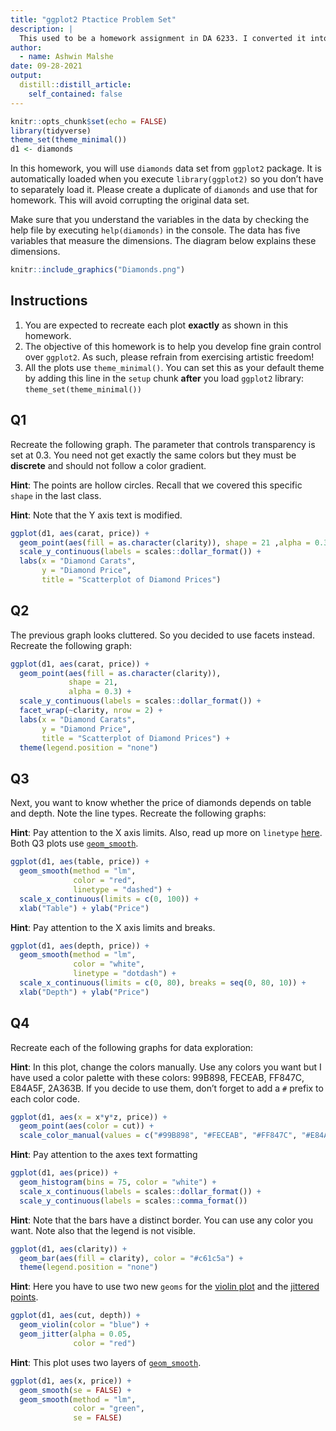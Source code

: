 ```yaml
---
title: "ggplot2 Ptactice Problem Set"
description: |
  This used to be a homework assignment in DA 6233. I converted it into a problem set.
author:
  - name: Ashwin Malshe
date: 09-28-2021
output:
  distill::distill_article:
    self_contained: false
---
```



```r
knitr::opts_chunk$set(echo = FALSE)
library(tidyverse)
theme_set(theme_minimal())
d1 <- diamonds
```


In this homework, you will use `diamonds` data set from `ggplot2` package. It is automatically loaded when you execute `library(ggplot2)` so you don't have to separately load it. Please create a duplicate of `diamonds` and use that for homework. This will avoid corrupting the original data set.

Make sure that you understand the variables in the data by checking the help file by executing `help(diamonds)` in the console. The data has five variables that measure the dimensions. The diagram below explains these dimensions.


```r
knitr::include_graphics("Diamonds.png")
```

## Instructions

1. You are expected to recreate each plot **exactly** as shown in this homework.
2. The objective of this homework is to help you develop fine grain control over `ggplot2`. As such, please refrain from exercising artistic freedom!
3. All the plots use `theme_minimal()`. You can set this as your default theme by adding this line in the `setup` chunk **after** you load `ggplot2` library:
`theme_set(theme_minimal())`


## Q1

Recreate the following graph. The parameter that controls transparency is set at 0.3. You need not get exactly the same colors but they must be **discrete** and should not follow a color gradient.

<aside>

**Hint**: The points are hollow circles. Recall that we covered this specific `shape` in the last class.

</aside>

<aside>

**Hint**: Note that the Y axis text is modified.

</aside>

```r
ggplot(d1, aes(carat, price)) +
  geom_point(aes(fill = as.character(clarity)), shape = 21 ,alpha = 0.3) +
  scale_y_continuous(labels = scales::dollar_format()) +
  labs(x = "Diamond Carats", 
       y = "Diamond Price",
       title = "Scatterplot of Diamond Prices")
```


## Q2

The previous graph looks cluttered. So you decided to use facets instead. Recreate the following graph:


```r
ggplot(d1, aes(carat, price)) +
  geom_point(aes(fill = as.character(clarity)),
             shape = 21,
             alpha = 0.3) +
  scale_y_continuous(labels = scales::dollar_format()) +
  facet_wrap(~clarity, nrow = 2) +
  labs(x = "Diamond Carats", 
       y = "Diamond Price",
       title = "Scatterplot of Diamond Prices") +
  theme(legend.position = "none")

```

## Q3

Next, you want to know whether the price of diamonds depends on table and depth. Note the line types. Recreate the following graphs:

<aside>

**Hint**: Pay attention to the X axis limits. Also, read up more on `linetype` [here](https://cran.r-project.org/web/packages/ggplot2/vignettes/ggplot2-specs.html). Both Q3 plots use [`geom_smooth`](https://ggplot2.tidyverse.org/reference/geom_smooth.html). 

</aside>


```r
ggplot(d1, aes(table, price)) +
  geom_smooth(method = "lm", 
              color = "red", 
              linetype = "dashed") +
  scale_x_continuous(limits = c(0, 100)) +
  xlab("Table") + ylab("Price") 


```


<aside>

**Hint**: Pay attention to the X axis limits and breaks. 

</aside>

```r
ggplot(d1, aes(depth, price)) +
  geom_smooth(method = "lm", 
              color = "white", 
              linetype = "dotdash") +
  scale_x_continuous(limits = c(0, 80), breaks = seq(0, 80, 10)) +
  xlab("Depth") + ylab("Price") 

```



## Q4

Recreate each of the following graphs for data exploration:


<aside>
**Hint**: In this plot, change the colors manually. Use any colors you want but I have used a color palette with these colors: 99B898, FECEAB, FF847C, E84A5F, 2A363B. If you decide to use them, don't forget to add a `#` prefix to each color code. 

</aside>


```r

ggplot(d1, aes(x = x*y*z, price)) +
  geom_point(aes(color = cut)) +
  scale_color_manual(values = c("#99B898", "#FECEAB", "#FF847C", "#E84A5F", "#2A363B")) 
```


<aside>

**Hint**: Pay attention to the axes text formatting

</aside>

```r

ggplot(d1, aes(price)) + 
  geom_histogram(bins = 75, color = "white") +
  scale_x_continuous(labels = scales::dollar_format()) +
  scale_y_continuous(labels = scales::comma_format())
```



<aside>

**Hint**: Note that the bars have a distinct border. You can use any color you want. Note also that the legend is not visible.

</aside>


```r
ggplot(d1, aes(clarity)) + 
  geom_bar(aes(fill = clarity), color = "#c61c5a") + 
  theme(legend.position = "none")

```


<aside>
**Hint**: Here you have to use two new `geoms` for the [violin plot](https://ggplot2.tidyverse.org/reference/geom_violin.html) and the [jittered points](https://ggplot2.tidyverse.org/reference/geom_jitter.html). 

</aside>

```r
ggplot(d1, aes(cut, depth)) + 
  geom_violin(color = "blue") + 
  geom_jitter(alpha = 0.05, 
              color = "red")
```


<aside>

**Hint**: This plot uses two layers of [`geom_smooth`](https://ggplot2.tidyverse.org/reference/geom_smooth.html). 

</aside>

```r
ggplot(d1, aes(x, price)) +
  geom_smooth(se = FALSE) +
  geom_smooth(method = "lm", 
              color = "green", 
              se = FALSE)

```


